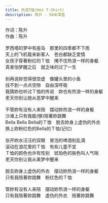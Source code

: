 ```yaml
---
title: 热浪T恤(Hot T-Shirt)
description: 陈升 - 50米深蓝
---
```


作词：陈升<br />作曲：陈升<br /><br />罗西塔的梦中有座岛　那里的四季都不下雨<br />天上的飞机载来新客人　苍白都缺乏爱情<br />女孩子穿著粉红的Ｔ恤　掩不住热浪一样的身躯<br />真害怕梦醒之后　就乏味的过了一生<br /><br />别再说妳觉得很空虚　像罐头里的小鱼<br />找不到一点点空隙　自由深呼吸<br />我猜妳也听过Ｔ恤的传说　妳也有热浪一样的身躯<br />老天你别让她从恶梦中醒来<br /><br />不管妳有没有人来陪　摆动妳热浪一样的身躯<br />沙滩上只有我能(够)陪著妳跳舞<br />Bella Bella Bella的Ｔ恤　脱去妳身上虚伪的外衣<br />换上妳粉红色的Bella的Ｔ恤(记忆)<br /><br />张开妳水汪汪的双眼　冒泡的啤酒别乱滴<br />滚动在浪花里的Ｔ恤　有些儿童不宜<br />Ｔ恤的颜色也许有性别　琥珀色的肤色叫人气喘<br />老天你别让我从美梦中醒来<br /><br />脱去妳身上虚伪的外衣　摆动妳热浪一样的身躯<br />只有我陪著妳跳舞　粉红色的Ｔ恤<br /><br />管妳有没有人来陪　摆动妳热浪一样的身躯<br />只有我陪著妳跳舞　虚伪的外衣　陪著妳跳舞